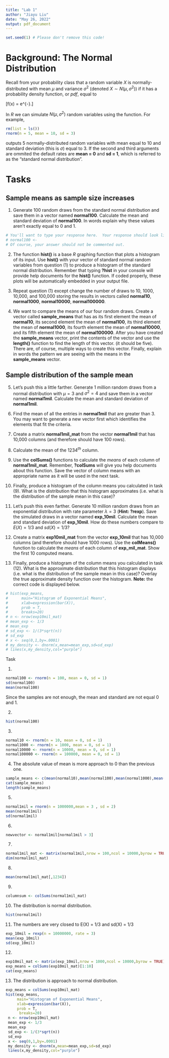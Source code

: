 ```yaml
---
title: "Lab 1"
author: "Jiayu Liu"
date: "May 26, 2022"
output: pdf_document
---
```


```r
set.seed(1) # Please don't remove this code!
```


# Background: The Normal Distribution
Recall from your probability class that a random variable $X$ is normally-distributed with mean $\mu$ and variance $\sigma^2$ (denoted $X \sim N(\mu, \sigma^2)$) if it has a probability density function, or *pdf*, equal to

\[f(x) = \frac{1}{\sqrt{2\pi \sigma^2}} e^{-\frac{(x - \mu)^2}{2\sigma^2}}.\]

In *R* we can simulate $N(\mu, \sigma^2)$ random variables using the \texttt{rnorm()} function.  For example,

```r
rm(list = ls())
rnorm(n = 5, mean = 10, sd = 3)
```

outputs 5 normally-distributed random variables with mean equal to 10 and standard deviation (this is $\sigma$) equal to 3.  If the second and third arguments are ommited the default rates are **mean = 0** and **sd = 1**, which is referred to as the "standard normal distribution".

# Tasks

## Sample means as sample size increases

1) Generate 100 random draws from the standard normal distribution and save them in a vector named **normal100**.  Calculate the mean and standard deviation of **normal100**.  In words explain why these values aren't exactly equal to 0 and 1.

```r
# You'll want to type your response here.  Your response should look like:
# normal100 <- 
# Of course, your answer should not be commented out.
```

2) The function **hist()** is a base *R* graphing function that plots a histogram of its input.  Use **hist()** with your vector of standard normal random variables from question (1) to produce a histogram of the standard normal distribution.  Remember that typing **?hist** in your console will provide help documents for the **hist()** function.  If coded properly, these plots will be automatically embedded in your output file.

3) Repeat question (1) except change the number of draws to 10, 1000, 10,000, and 100,000 storing the results in vectors called **normal10**, **normal1000**, **normal10000**, **normal100000**.  

4) We want to compare the means of our four random draws.  Create a vector called **sample_means** that has as its first element the mean of **normal10**, its second element the mean of **normal100**, its third element the mean of **normal1000**, its fourth element the mean of **normal10000**, and its fifth element the mean of **normal100000**.  After you have created the **sample_means** vector, print the contents of the vector and use the **length()** function to find the length of this vector.  (it should be five).  There are, of course, multiple ways to create this vector.  Finally, explain in words the pattern we are seeing with the means in the **sample_means** vector.

## Sample distribution of the sample mean

5)  Let's push this a little farther.  Generate 1 million random draws from a normal distribution with $\mu = 3$ and $\sigma^2 = 4$ and save them in a vector named **normal1mil**.  Calculate the mean and standard deviation of **normal1mil**.

6) Find the mean of all the entries in **normal1mil** that are greater than 3.  You may want to generate a new vector first which identifies the elements that fit the criteria.

7) Create a matrix **normal1mil_mat** from the vector **normal1mil** that has 10,000 columns (and therefore should have 100 rows).

8) Calculate the mean of the $1234^{th}$ column.

9) Use the **colSums()** functions to calculate the *means* of each column of **normal1mil_mat**.  Remember, **?colSums** will give you help documents about this function.  Save the vector of column means with an appropriate name as it will be used in the next task.

10) Finally, produce a histogram of the column means you calculated in task (9).  What is the distribution that this histogram approximates (i.e.\ what is the distribution of the sample mean in this case)?


11)  Let's push this even farther.  Generate 10 million random draws from an exponential  distribution with rate parameter $\lambda=3$ (**Hint: ?rexp**). Save the simulated draws in a vector named **exp_10mil**.  Calculate the mean and standard deviation of **exp_10mil**.  How do these numbers compare to $E(X)=1/3$ and $sd(X)=1/3$? 

12) Create a matrix **exp10mil_mat** from the vector **exp_10mil** that has 10,000 columns (and therefore should have 1000 rows). Use the **colMeans()** function to calculate the *means* of each column of **exp_mil_mat**.  Show the first 10 computed means.    

13) Finally, produce a histogram of the column means you calculated in task (12).  What is the approximate distribution that this histogram displays (i.e.\ what is the distribution of the sample mean in this case)? Overlay the true approximate density function over the histogram.  **Note:** the correct code is displayed below.  

```r
# hist(exp_means,
#      main="Histogram of Exponential Means",
#      xlab=expression(bar(X)),
#      prob = T,
#      breaks=20)
# n <- nrow(exp10mil_mat)
# mean_exp <- 1/3
# mean_exp
# sd_exp <- 1/(3*sqrt(n))
# sd_exp
# x <- seq(0,1,by=.0001)
# my_density <- dnorm(x,mean=mean_exp,sd=sd_exp)   
# lines(x,my_density,col="purple")
```

Task

1.
```r
normal100 <- rnorm(n = 100, mean = 0, sd = 1)
sd(normal100)
mean(normal100)
```
Since the samples are not enough, the mean and standard are not equal 0 and 1.

2.
```r
hist(normal100)
```
3.
```r
normal10 <- rnorm(n = 10, mean = 0, sd = 1)
normal1000 <- rnorm(n = 1000, mean = 0, sd = 1)
normal10000 <- rnorm(n = 10000, mean = 0, sd = 1)
normal100000 <- rnorm(n = 100000, mean = 0, sd = 1)
```

4.
The absolute value of mean is more approach to 0 than the previous one.
```r
sample_means <- c(mean(normal10),mean(normal100),mean(normal1000),mean(normal10000),mean(normal100000))
cat(sample_means)
length(sample_means)
```

5.
```r
normal1mil = rnorm(n = 1000000,mean = 3 , sd = 2)
mean(normal1mil)
sd(normal1mil)
```

6.
```r
newvector <- normal1mil[normal1mil > 3]
```

7.
```r
normal1mil_mat <- matrix(normal1mil,nrow = 100,ncol = 10000,byrow = TRUE)
dim(normal1mil_mat)
```

8.
```r
mean(normal1mil_mat[,1234])
```

9.
```r
columnsum <- colSums(normal1mil_mat)
```

10.
The distribution is normal distribution. 
```r
hist(normal1mil)
```
11.
The numbers are very closed to E(X) = 1/3 and sd(X) = 1/3
```r
exp_10mil = rexp(n = 10000000, rate = 3)
mean(exp_10mil)
sd(exp_10mil)
```

12.

```r
exp10mil_mat <- matrix(exp_10mil,nrow = 1000,ncol = 10000,byrow = TRUE)
exp_means = colSums(exp10mil_mat)[1:10]
cat(exp_means)
```

13.
The distribution is approach to normal distribution. 
```r
exp_means = colSums(exp10mil_mat)
hist(exp_means,
     main="Histogram of Exponential Means",
     xlab=expression(bar(X)),
     prob = T,
      breaks=20)
 n <- nrow(exp10mil_mat)
 mean_exp <- 1/3
 mean_exp
 sd_exp <- 1/(3*sqrt(n))
 sd_exp
 x <- seq(0,1,by=.0001)
 my_density <- dnorm(x,mean=mean_exp,sd=sd_exp)   
 lines(x,my_density,col="purple")
```

